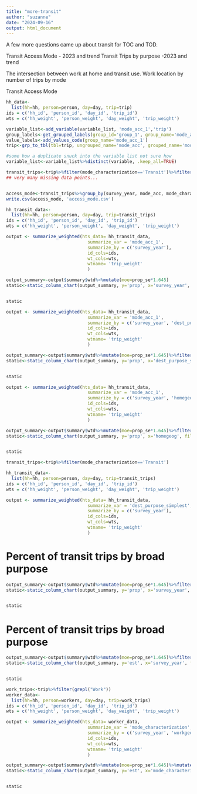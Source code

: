 ```yaml
---
title: "more-transit"
author: "suzanne"
date: "2024-09-16"
output: html_document
---
```


A few more questions came up about transit for TOC and TOD.

Transit Access Mode
- 2023
and trend
Transit Trips by purpose
-2023
and trend

The intersection between work at home and transit use.
Work location by number of trips by mode

Transit Access Mode



```r

hh_data<-
  list(hh=hh, person=person, day=day, trip=trip)
ids = c('hh_id', 'person_id', 'day_id', 'trip_id')
wts = c('hh_weight', 'person_weight', 'day_weight', 'trip_weight')
```



```r
variable_list<-add_variable(variable_list, 'mode_acc_1','trip')
group_labels<-get_grouped_labels(group_id='group_1', group_name='mode_acc_1')
value_labels<-add_values_code(group_name='mode_acc_1')
trip<-grp_to_tbl(tbl=trip, ungrouped_name='mode_acc', grouped_name='mode_acc_1')
```

```r
#some how a duplicate snuck into the variable list not sure how
variable_list<-variable_list%>%distinct(variable, .keep_all=TRUE)
```
```r
transit_trips<-trip%>%filter(mode_characterization=='Transit')%>%filter(!mode_acc_1 %in% c("Missing", "Transfer"))%>%drop_na(mode_acc_1)
## very many missing data points...



```

```r
access_mode<-transit_trips%>%group_by(survey_year, mode_acc, mode_characterization)%>%summarize(n=n())
write.csv(access_mode, 'access_mode.csv')
```
```r
hh_transit_data<-
  list(hh=hh, person=person, day=day, trip=transit_trips)
ids = c('hh_id', 'person_id', 'day_id', 'trip_id')
wts = c('hh_weight', 'person_weight', 'day_weight', 'trip_weight')
```




```r
output <- summarize_weighted(hts_data= hh_transit_data,
                               summarize_var = 'mode_acc_1',
                               summarize_by = c('survey_year'),
                               id_cols=ids,
                               wt_cols=wts,
                               wtname= 'trip_weight'
                               )
```


```r

output_summary<-output$summary$wtd%>%mutate(moe=prop_se*1.645)
static<-static_column_chart(output_summary, y='prop', x='survey_year', fill='mode_acc_1', color='pognbgy_10', pos='stack') + theme(axis.text.x=element_text(size=16), axis.text.y=element_text(size=16),legend.text = element_text(size=16), axis.title.y=element_text(size=20), axis.title.x=element_text(size=20))


static
```

```r
output <- summarize_weighted(hts_data= hh_transit_data,
                               summarize_var = 'mode_acc_1',
                               summarize_by = c('survey_year', 'dest_purpose_simpler'),
                               id_cols=ids,
                               wt_cols=wts,
                               wtname= 'trip_weight'
                               )
```


```r

output_summary<-output$summary$wtd%>%mutate(moe=prop_se*1.645)%>%filter(survey_year=='2023')
static<-static_column_chart(output_summary, y='prop', x='dest_purpose_simpler', fill='mode_acc_1', color='pognbgy_10', pos='stack') + theme(axis.text.x=element_text(size=16), axis.text.y=element_text(size=16),legend.text = element_text(size=16), axis.title.y=element_text(size=20), axis.title.x=element_text(size=20))


static
```
```r
output <- summarize_weighted(hts_data= hh_transit_data,
                               summarize_var = 'mode_acc_1',
                               summarize_by = c('survey_year', 'homegeog'),
                               id_cols=ids,
                               wt_cols=wts,
                               wtname= 'trip_weight'
                               )
```


```r

output_summary<-output$summary$wtd%>%mutate(moe=prop_se*1.645)%>%filter(survey_year=='2023')
static<-static_column_chart(output_summary, y='prop', x='homegeog', fill='mode_acc_1', color='pognbgy_10', pos='stack') + theme(axis.text.x=element_text(size=16), axis.text.y=element_text(size=16),legend.text = element_text(size=16), axis.title.y=element_text(size=20), axis.title.x=element_text(size=20))


static
```

```r
transit_trips<-trip%>%filter(mode_characterization=='Transit')
```

```r
hh_transit_data<-
  list(hh=hh, person=person, day=day, trip=transit_trips)
ids = c('hh_id', 'person_id', 'day_id', 'trip_id')
wts = c('hh_weight', 'person_weight', 'day_weight', 'trip_weight')
```


```r
output <- summarize_weighted(hts_data= hh_transit_data,
                               summarize_var = 'dest_purpose_simplest',
                               summarize_by = c('survey_year'),
                               id_cols=ids,
                               wt_cols=wts,
                               wtname= 'trip_weight'
                               )
```
# Percent of transit trips by broad purpose
```r

output_summary<-output$summary$wtd%>%mutate(moe=prop_se*1.645)%>%filter(dest_purpose_simplest!='Missing')
static<-static_column_chart(output_summary, y='prop', x='survey_year', fill='dest_purpose_simplest', color='pognbgy_10', pos='stack') + theme(axis.text.x=element_text(size=16), axis.text.y=element_text(size=16),legend.text = element_text(size=16), axis.title.y=element_text(size=20), axis.title.x=element_text(size=20))


static
```
# Percent of transit trips by broad purpose
```r

output_summary<-output$summary$wtd%>%mutate(moe=prop_se*1.645)%>%filter(dest_purpose_simplest!='Missing')
static<-static_column_chart(output_summary, y='est', x='survey_year', fill='dest_purpose_simplest', color='pognbgy_10', pos='stack') + theme(axis.text.x=element_text(size=16), axis.text.y=element_text(size=16),legend.text = element_text(size=16), axis.title.y=element_text(size=20), axis.title.x=element_text(size=20))


static
```

```r
work_trips<-trip%>%filter(grepl("Work"))
worker_data<-
  list(hh=hh, person=workers, day=day, trip=work_trips)
ids = c('hh_id', 'person_id', 'day_id', 'trip_id')
wts = c('hh_weight', 'person_weight', 'day_weight', 'trip_weight')
```

```r
output <- summarize_weighted(hts_data= worker_data,
                               summarize_var = 'mode_characterization',
                               summarize_by = c('survey_year', 'workgeog'),
                               id_cols=ids,
                               wt_cols=wts,
                               wtname= 'trip_weight'
                               )
```
```r

output_summary<-output$summary$wtd%>%mutate(moe=prop_se*1.645)%>%mutate(workgeog=factor(workgeog, levels=c('Kitsap', 'Pierce','Snohomish-King Suburban', 'Seattle Outside Downtown', 'Bellevue','Seattle Downtown')))%>%filter(!is.na(workgeog))%>%filter(survey_year==2023)
static<-static_column_chart(output_summary, y='est', x='mode_characterization', fill='workgeog',color='pognbgy_10', pos='stack') + theme(axis.text.x=element_text(size=16), axis.text.y=element_text(size=16),legend.text = element_text(size=16), axis.title.y=element_text(size=20), axis.title.x=element_text(size=20))


static
```
